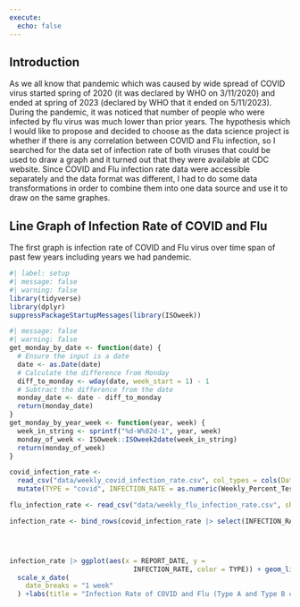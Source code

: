 ```yaml
---
execute: 
  echo: false
---
```

## Introduction
As we all know that pandemic which was caused by wide spread of COVID virus started spring of 2020 (it was declared by WHO on 3/11/2020) and ended at spring of 2023 (declared by WHO that it ended on 5/11/2023).  During the pandemic, 
it was noticed that number of people who were infected by flu virus was much lower than prior years.  The hypothesis which I would like to propose and decided to choose as the data science project is whether if there is any correlation between COVID and Flu infection, so I searched for the data set of infection rate of both viruses that could be used to draw a graph and it turned out that they were available at CDC website.  Since COVID and Flu infection rate data were accessible separately and the data format was different, I had to do some data transformations in order to combine them into one data source and use it to draw on the same graphes.

## Line Graph of Infection Rate of COVID and Flu
The first graph is infection rate of COVID and Flu virus over time span of past few years including years we had pandemic.

```r
#| label: setup
#| message: false
#| warning: false
library(tidyverse)
library(dplyr)
suppressPackageStartupMessages(library(ISOweek))
```

```r
#| message: false
#| warning: false
get_monday_by_date <- function(date) {
  # Ensure the input is a date
  date <- as.Date(date)
  # Calculate the difference from Monday
  diff_to_monday <- wday(date, week_start = 1) - 1
  # Subtract the difference from the date
  monday_date <- date - diff_to_monday
  return(monday_date)
}
get_monday_by_year_week <- function(year, week) {
  week_in_string <- sprintf("%d-W%02d-1", year, week)
  monday_of_week <- ISOweek::ISOweek2date(week_in_string)
  return(monday_of_week)
}

covid_infection_rate <- 
  read_csv("data/weekly_covid_infection_rate.csv", col_types = cols(Date = col_date("%b %d %Y")), show_col_types = FALSE) |> filter(!is.na(Weekly_Percent_Test_Positivity))|> 
  mutate(TYPE = "covid", INFECTION_RATE = as.numeric(Weekly_Percent_Test_Positivity), REPORT_DATE = get_monday_by_date(Date))

flu_infection_rate <- read_csv("data/weekly_flu_infection_rate.csv", show_col_types = FALSE) |> mutate(TYPE = "flu", INFECTION_RATE = PERCENT_POSITIVE, REPORT_DATE = get_monday_by_year_week(YEAR, WEEK))

infection_rate <- bind_rows(covid_infection_rate |> select(INFECTION_RATE, TYPE, REPORT_DATE), flu_infection_rate |> select(INFECTION_RATE, TYPE, REPORT_DATE))




infection_rate |> ggplot(aes(x = REPORT_DATE, y = 
                               INFECTION_RATE, color = TYPE)) + geom_line(linewidth = 1) + 
  scale_x_date(
    date_breaks = "1 week"
  ) +labs(title = "Infection Rate of COVID and Flu (Type A and Type B combined)", subtitle = "Noticeable Negative Correlation in 2022", x="Year", y="Infection Rate (%)",  color="Virus", caption="Source: U.S. Centers for Disease Control and Prevention (cdc.gov)") +  theme(aspect.ratio = 2/8) + scale_x_date(date_labels = "%Y", date_breaks = "1 year")

```

